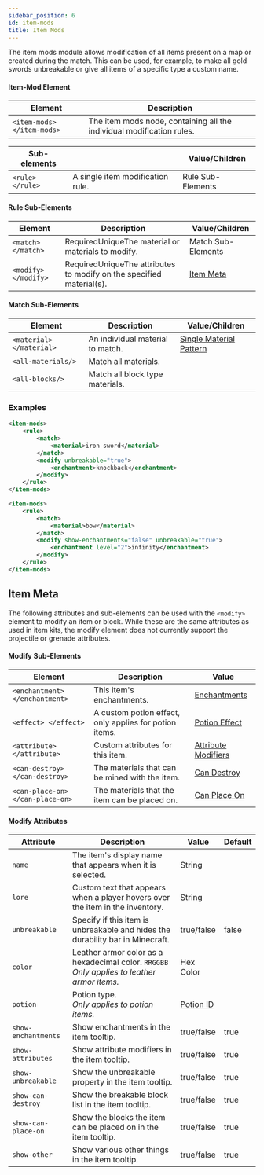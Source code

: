 ```yaml
---
sidebar_position: 6
id: item-mods
title: Item Mods
---
```


The item mods module allows modification of all items present on a map or created during the match. 
This can be used, for example, to make all gold swords unbreakable or give all items of a specific type a custom name.

#### Item-Mod Element

| Element | Description |
|---|---|
| `<item-mods> </item-mods>` | The item mods node, containing all the individual modification rules. |

| Sub-elements || Value/Children |
|---|---|---|
| `<rule> </rule>` | A single item modification rule. | <span className="badge badge--secondary">Rule Sub-Elements</span> |

#### Rule Sub-Elements

| Element | Description | Value/Children |
|---|---|---|
| `<match> </match>` | <span className="badge badge--danger">Required</span><span className="badge badge--warning" title="Only one of this child permitted per parent">Unique</span>The material or materials to modify. | <span className="badge badge--secondary">Match Sub-Elements</span> |
| `<modify> </modify>` | <span className="badge badge--danger">Required</span><span className="badge badge--warning" title="Only one of this child permitted per parent">Unique</span>The attributes to modify on the specified material(s). | [Item Meta](#item-meta) |

#### Match Sub-Elements

| Element | Description | Value/Children |
|---|---|---|
| `<material> </material>` | An individual material to match. | [Single Material Pattern](/docs/reference/items/inventory#material-matchers) |
| `<all-materials/>` | Match all materials. |
| `<all-blocks/>` | Match all block type materials. |

### Examples

```xml
<item-mods>
    <rule>
        <match>
            <material>iron sword</material>
        </match>
        <modify unbreakable="true">
            <enchantment>knockback</enchantment>
        </modify>
    </rule>
</item-mods>
```

```xml
<item-mods>
    <rule>
        <match>
            <material>bow</material>
        </match>
        <modify show-enchantments="false" unbreakable="true">
            <enchantment level="2">infinity</enchantment>
        </modify>
    </rule>
</item-mods>
```

## Item Meta

The following attributes and sub-elements can be used with the `<modify>` element to modify an item or block.
While these are the same attributes as used in item kits, the modify element does not currently support the projectile or grenade attributes.

#### Modify Sub-Elements

| Element | Description | Value |
|---|---|---|
| `<enchantment> </enchantment>` | This item's enchantments. | [Enchantments](/docs/modules/gear/items#enchantments) |
| `<effect> </effect>` | A custom potion effect, only applies for potion items. | [Potion Effect](/docs/modules/gear/potions) |
| `<attribute> </attribute>` | Custom attributes for this item. | [Attribute Modifiers](/docs/modules/gear/items#attribute-modifiers) |
| `<can-destroy> </can-destroy>` | The materials that can be mined with the item. | [Can Destroy](/docs/modules/gear/items#can-destroy--can-place-on) |
| `<can-place-on> </can-place-on>` | The materials that the item can be placed on. | [Can Place On](/docs/modules/gear/items#can-destroy--can-place-on) |

#### Modify Attributes

| Attribute | Description | Value | Default |
|---|---|---|---|
| `name` | The item's display name that appears when it is selected. | <span className="badge badge--primary">String</span> |
| `lore` | Custom text that appears when a player hovers over the item in the inventory. | <span className="badge badge--primary">String</span> |
| `unbreakable` | Specify if this item is unbreakable and hides the durability bar in Minecraft. | <span className="badge badge--primary">true/false</span> | false |
| `color` | Leather armor color as a hexadecimal color. `RRGGBB`<br />*Only applies to leather armor items.* | <span className="badge badge--primary">Hex Color</span> |
| `potion` | Potion type.<br />*Only applies to potion items.* | [Potion ID](https://minecraft.wiki/w/Potion#Data_values) |
| `show-enchantments` | Show enchantments in the item tooltip. | <span className="badge badge--primary">true/false</span> | true |
| `show-attributes` | Show attribute modifiers in the item tooltip. | <span className="badge badge--primary">true/false</span> | true |
| `show-unbreakable` | Show the unbreakable property in the item tooltip. | <span className="badge badge--primary">true/false</span> | true |
| `show-can-destroy` | Show the breakable block list in the item tooltip. | <span className="badge badge--primary">true/false</span> | true |
| `show-can-place-on` | Show the blocks the item can be placed on in the item tooltip. | <span className="badge badge--primary">true/false</span> | true |
| `show-other` | Show various other things in the item tooltip. | <span className="badge badge--primary">true/false</span> | true |
